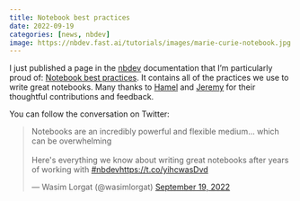 ```yaml
---
title: Notebook best practices
date: 2022-09-19
categories: [news, nbdev]
image: https://nbdev.fast.ai/tutorials/images/marie-curie-notebook.jpg
---
```


I just published a page in the [nbdev](https://nbdev.fast.ai) documentation that I'm particularly proud of: [Notebook best practices](https://nbdev.fast.ai/tutorials/best_practices.html). It contains all of the practices we use to write great notebooks. Many thanks to [Hamel](https://twitter.com/HamelHusain) and [Jeremy](https://twitter.com/jeremyphoward) for their thoughtful contributions and feedback.

You can follow the conversation on Twitter:

<blockquote class="twitter-tweet"><p lang="en" dir="ltr">Notebooks are an incredibly powerful and flexible medium... which can be overwhelming<br><br>Here&#39;s everything we know about writing great notebooks after years of working with <a href="https://twitter.com/hashtag/nbdev?src=hash&amp;ref_src=twsrc%5Etfw">#nbdev</a><a href="https://t.co/yihcwasDvd">https://t.co/yihcwasDvd</a></p>&mdash; Wasim Lorgat (@wasimlorgat) <a href="https://twitter.com/wasimlorgat/status/1571658455605481473?ref_src=twsrc%5Etfw">September 19, 2022</a></blockquote> <script async src="https://platform.twitter.com/widgets.js" charset="utf-8"></script>
